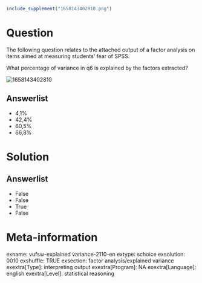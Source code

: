 ```r
include_supplement("1658143402810.png")
```

Question
========
The following question relates to the attached output of a factor
analysis on items aimed at measuring students' fear of SPSS.  
  
What percentage of variance in q6 is explained by the factors
extracted?  
  
<img src="1658143402810.png" class="fr-fic fr-dii enlargeimage tvcss_2"
alt="1658143402810" />

Answerlist
----------
* 4,1%
* 42,4%
* 60,5%
* 66,8%

Solution
========










Answerlist
----------
* False
* False
* True
* False

Meta-information
================
exname: vufsw-explained variance-2110-en
extype: schoice
exsolution: 0010
exshuffle: TRUE
exsection: factor analysis/explained variance
exextra[Type]: interpreting output 
exextra[Program]: NA
exextra[Language]: english
exextra[Level]: statistical reasoning

